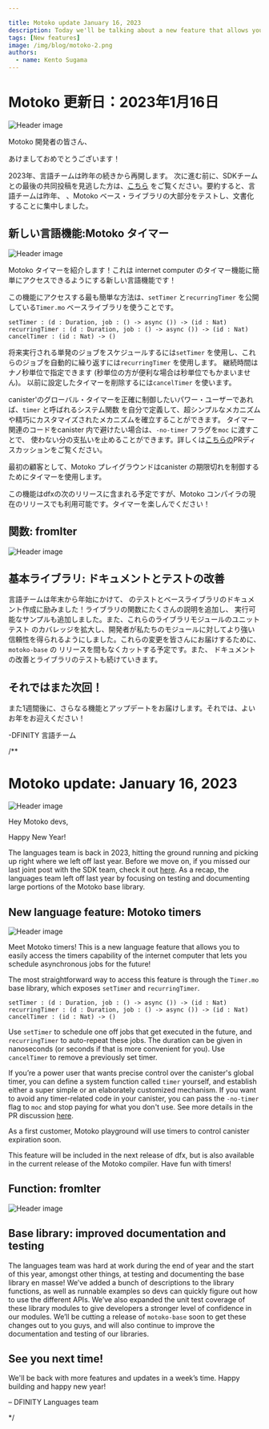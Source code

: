 ```yaml
---

title: Motoko update January 16, 2023
description: Today we'll be talking about a new feature that allows you to schedule timers in your code.
tags: [New features]
image: /img/blog/motoko-2.png
authors:
  - name: Kento Sugama
---
```

# Motoko 更新日：2023年1月16日

![Header image](../_assets/motoko-2.png)

Motoko 開発者の皆さん、

あけましておめでとうございます！

2023年、言語チームは昨年の続きから再開します。
次に進む前に、SDKチームとの最後の共同投稿を見逃した方は、[こちら](https://forum.dfinity.org/t/sdk-motoko-weekly-update-part-3/17553)
をご覧ください。要約すると、言語チームは昨年、
、Motoko ベース・ライブラリの大部分をテストし、文書化することに集中しました。

## 新しい言語機能:Motoko タイマー

![Header image](../_assets/timers.png)

Motoko タイマーを紹介します！これは
internet computer のタイマー機能に簡単にアクセスできるようにする新しい言語機能です！

この機能にアクセスする最も簡単な方法は、`setTimer`
と`recurringTimer` を公開している`Timer.mo` ベースライブラリを使うことです。

    setTimer : (d : Duration, job : () -> async ()) -> (id : Nat)
    recurringTimer : (d : Duration, job : () -> async ()) -> (id : Nat)
    cancelTimer : (id : Nat) -> ()

将来実行される単発のジョブをスケジュールするには`setTimer` を使用し、これらのジョブを自動的に繰り返すには`recurringTimer` を使用します。
継続時間はナノ秒単位で指定できます (秒単位の方が便利な場合は秒単位でもかまいません)。
以前に設定したタイマーを削除するには`cancelTimer` を使います。

canister'のグローバル・タイマーを正確に制御したいパワー・ユーザーであれば、`timer` と呼ばれるシステム関数
を自分で定義して、超シンプルなメカニズムや精巧にカスタマイズされたメカニズムを確立することができます。
タイマー関連のコードをcanister 内で避けたい場合は、`-no-timer` フラグを`moc` に渡すことで、
使わない分の支払いを止めることができます。詳しくは[こちらの](https://github.com/dfinity/motoko/pull/3542)PRディスカッションをご覧ください。

最初の顧客として、Motoko プレイグラウンドはcanister の期限切れを制御するためにタイマーを使用します。

この機能はdfxの次のリリースに含まれる予定ですが、Motoko
 コンパイラの現在のリリースでも利用可能です。タイマーを楽しんでください！

## 関数: fromIter

![Header image](../_assets/fromiter.png)

## 基本ライブラリ: ドキュメントとテストの改善

言語チームは年末から年始にかけて、
のテストとベースライブラリのドキュメント作成に励みました！ライブラリの関数にたくさんの説明を追加し、
実行可能なサンプルも追加しました。また、これらのライブラリモジュールのユニットテスト
のカバレッジを拡大し、開発者が私たちのモジュールに対してより強い信頼性を得られるようにしました。これらの変更を皆さんにお届けするために、`motoko-base` の
リリースを間もなくカットする予定です。また、
ドキュメントの改善とライブラリのテストも続けていきます。

## それではまた次回！

また1週間後に、さらなる機能とアップデートをお届けします。それでは、よいお年をお迎えください！

\-DFINITY 言語チーム

/**


# Motoko update: January 16, 2023
![Header image](../_assets/motoko-2.png)

Hey Motoko devs,

Happy New Year!

The languages team is back in 2023, hitting the ground running and picking up right where we left off last year. Before
we move on, if you missed our last joint post with the SDK team, check it
out [here](https://forum.dfinity.org/t/sdk-motoko-weekly-update-part-3/17553). As a recap, the languages team left off
last year by focusing on testing and documenting large portions of the Motoko base library.

## New language feature: Motoko timers

![Header image](../_assets/timers.png)

Meet Motoko timers! This is a new language feature that allows you to easily access the timers capability of the
internet computer that lets you schedule asynchronous jobs for the future!

The most straightforward way to access this feature is through the `Timer.mo` base library, which exposes `setTimer`
and `recurringTimer`.

```
setTimer : (d : Duration, job : () -> async ()) -> (id : Nat)
recurringTimer : (d : Duration, job : () -> async ()) -> (id : Nat)
cancelTimer : (id : Nat) -> ()
```

Use `setTimer` to schedule one off jobs that get executed in the future, and `recurringTimer` to auto-repeat these jobs.
The duration can be given in nanoseconds (or seconds if that is more convenient for you). Use `cancelTimer` to remove a
previously set timer.

If you’re a power user that wants precise control over the canister's global timer, you can define a system function
called `timer` yourself, and establish either a super simple or an elaborately customized mechanism. If you want to
avoid any timer-related code in your canister, you can pass the `-no-timer` flag to `moc` and stop paying for what you
don't use. See more details in the PR discussion [here](https://github.com/dfinity/motoko/pull/3542).

As a first customer, Motoko playground will use timers to control canister expiration soon.

This feature will be included in the next release of dfx, but is also available in the current release of the Motoko
compiler. Have fun with timers!

## Function: fromIter
![Header image](../_assets/fromiter.png)

## Base library: improved documentation and testing

The languages team was hard at work during the end of year and the start of this year, amongst other things, at testing
and documenting the base library en masse! We’ve added a bunch of descriptions to the library functions, as well as
runnable examples so devs can quickly figure out how to use the different APIs. We’ve also expanded the unit test
coverage of these library modules to give developers a stronger level of confidence in our modules. We’ll be cutting a
release of `motoko-base` soon to get these changes out to you guys, and will also continue to improve the documentation
and testing of our libraries.

## See you next time!

We'll be back with more features and updates in a week’s time. Happy building and happy new year!

– DFINITY Languages team

*/